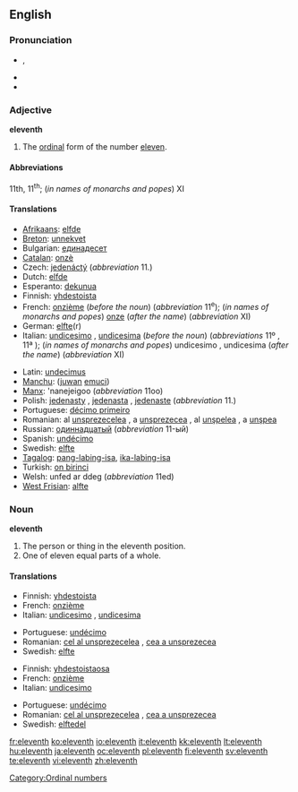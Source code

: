 ==English==
{{ordinalbox|en|10th|11th|12th|tenth|twelfth|card=eleven}}

===Pronunciation===
* {{IPA|/ɪˈlɛvnθ/}}, {{SAMPA|/IlEvnT/}}
* {{audio|en-us-eleventh.ogg|Audio (US)}}
* {{hyphenation|e|lev|enth}}

===Adjective===
'''eleventh'''

# The [[ordinal]] form of the number [[eleven]].

====Abbreviations====
11th, 11<sup>th</sup>; (''in names of monarchs and popes'') XI

====Translations====
{{trans-top|ordinal form of eleven}}
* [[Afrikaans]]: [[elfde]]
* [[Breton]]: [[unnekvet]]
* Bulgarian: [[единадесет]]
* [[Catalan]]: [[onzè]]
* Czech: [[jedenáctý]] (''abbreviation'' 11.)
* Dutch: [[elfde]]
* Esperanto: [[dekunua]]
* Finnish: [[yhdestoista]]
* French: [[onzième]] (''before the noun'') (''abbreviation'' 11<sup>e</sup>); (''in names of monarchs and popes'') [[onze]] (''after the name'') (''abbreviation'' XI)
* German: [[elfte]](r)
* Italian: [[undicesimo]] {{m}}, [[undicesima]] {{f}} (''before the noun'') (''abbreviations'' 11º {{m}}, 11ª {{f}}); (''in names of monarchs and popes'') undicesimo {{m}}, undicesima {{f}} (''after the name'') (''abbreviation'' XI)
{{trans-mid}}
* Latin: [[undecimus]]
* [[Manchu]]: ([[juwan]] [[emuci]])
* [[Manx]]: 'nanejeigoo (''abbreviation'' 11oo)
* Polish: [[jedenasty]] {{m}}, [[jedenasta]] {{f}}, [[jedenaste]] {{n}} (''abbreviation'' 11.)
* Portuguese: [[décimo primeiro]]
* Romanian: al [[unsprezecelea]] {{m}}, a [[unsprezecea]] {{f}}, al [[unşpelea]] {{italbrac|m, informal}}, a [[unşpea]] {{italbrac|f, informal}}
* Russian: [[одиннадцатый]] (''abbreviation'' 11-ый)
* Spanish: [[undécimo]]
* Swedish: [[elfte]]
* [[Tagalog]]: [[pang-labing-isa]], [[ika-labing-isa]]
* Turkish: [[on birinci]]
* Welsh: unfed ar ddeg (''abbreviation'' 11ed)
* [[West Frisian]]: [[alfte]]
{{trans-bottom}}

===Noun===
'''eleventh'''

# The person or thing in the eleventh position.
# One of eleven equal parts of a whole.

====Translations====
{{trans-top|something in the eleventh position}}
* Finnish: [[yhdestoista]]
* French: [[onzième]] {{m|f}}
* Italian: [[undicesimo]] {{m}}, [[undicesima]] {{f}}
{{trans-mid}}
* Portuguese: [[undécimo]] {{m}}
* Romanian: [[cel al unsprezecelea]] {{m}}, [[cea a unsprezecea]] {{f}}
* Swedish: [[elfte]]
{{trans-bottom}}

{{trans-top|one of eleven equal parts of a whole}}
* Finnish: [[yhdestoistaosa]]
* French: [[onzième]] {{m}}
* Italian: [[undicesimo]] {{m}}
{{trans-mid}}
* Portuguese: [[undécimo]] {{m}}
* Romanian: [[cel al unsprezecelea]] {{m}}, [[cea a unsprezecea]] {{f}}
* Swedish: [[elftedel]]
{{trans-bottom}}

[[Category:Ordinal numbers]]

[[fr:eleventh]]
[[ko:eleventh]]
[[io:eleventh]]
[[it:eleventh]]
[[kk:eleventh]]
[[lt:eleventh]]
[[hu:eleventh]]
[[ja:eleventh]]
[[oc:eleventh]]
[[pl:eleventh]]
[[fi:eleventh]]
[[sv:eleventh]]
[[te:eleventh]]
[[vi:eleventh]]
[[zh:eleventh]]